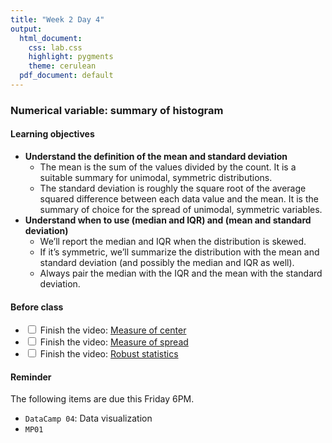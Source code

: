```yaml
---
title: "Week 2 Day 4"
output: 
  html_document:
    css: lab.css
    highlight: pygments
    theme: cerulean
  pdf_document: default
---
```


### Numerical variable: summary of histogram

#### Learning objectives 
* **Understand the definition of the mean and standard deviation**
  * The mean is the sum of the values divided by the count. It is a suitable summary for unimodal, symmetric distributions.
  * The standard deviation is roughly the square root of the average squared difference between each data value and the mean. It is the summary of choice for the spread of unimodal, symmetric variables.

* **Understand when to use (median and IQR) and (mean and standard deviation)**
  * We’ll report the median and IQR when the distribution is skewed. 
  * If it’s symmetric, we’ll summarize the distribution with the mean and standard deviation (and possibly the median and IQR as well). 
  * Always pair the median with the IQR and the mean with the standard deviation.

#### Before class
-   <input type="checkbox" unchecked> Finish the video: [Measure of center](https://www.coursera.org/learn/probability-intro/lecture/AM0o6/measures-of-center) </input>
-   <input type="checkbox" unchecked> Finish the video: [Measure of spread](https://www.coursera.org/learn/probability-intro/lecture/t9Wbk/measures-of-spread)  </input>
-   <input type="checkbox" unchecked> Finish the video: [Robust statistics](https://www.coursera.org/learn/probability-intro/lecture/ssktR/robust-statistics) </input>

#### Reminder 
The following items are due this Friday 6PM.

-   `DataCamp 04`: Data visualization
-   `MP01`